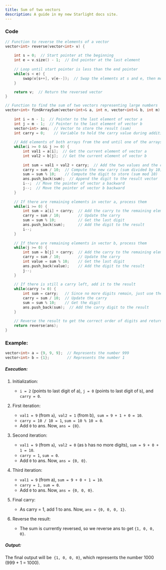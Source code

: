 ```yaml
---
title: Sum of two vectors
description: A guide in my new Starlight docs site.
---
```


### Code
```c++
// Function to reverse the elements of a vector
vector<int> reverse(vector<int> v) {
    
    int s = 0;  // Start pointer at the beginning
    int e = v.size() - 1;  // End pointer at the last element
    
    // Loop until start pointer is less than the end pointer
    while(s < e) {
        swap(v[s++], v[e--]);  // Swap the elements at s and e, then move pointers inward
    }

    return v;  // Return the reversed vector
}

// Function to find the sum of two vectors representing large numbers
vector<int> findArraySum(vector<int>& a, int n, vector<int>& b, int m) {
	
    int i = n - 1;  // Pointer to the last element of vector a
    int j = m - 1;  // Pointer to the last element of vector b
    vector<int> ans;  // Vector to store the result (sum)
    int carry = 0;    // Variable to hold the carry value during addition
    
    // Add elements of both arrays from the end until one of the arrays is fully traversed
    while(i >= 0 && j >= 0) {
        int val1 = a[i];  // Get the current element of vector a
        int val2 = b[j];  // Get the current element of vector b
            
        int sum = val1 + val2 + carry;  // Add the two values and the carry
        carry = sum / 10;  // Compute the new carry (sum divided by 10)
        sum = sum % 10;    // Compute the digit to store (sum mod 10)
        ans.push_back(sum);  // Append the digit to the result vector
        i--;  // Move the pointer of vector a backward
        j--;  // Move the pointer of vector b backward
    }
    
    // If there are remaining elements in vector a, process them
    while(i >= 0) {
        int sum = a[i] + carry;  // Add the carry to the remaining element of vector a
        carry = sum / 10;        // Update the carry
        sum = sum % 10;          // Get the last digit
        ans.push_back(sum);      // Add the digit to the result
        i--;
    }
    
    // If there are remaining elements in vector b, process them
    while(j >= 0) {
        int sum = b[j] + carry;  // Add the carry to the remaining element of vector b
        carry = sum / 10;        // Update the carry
        int value = sum % 10;    // Get the last digit
        ans.push_back(value);    // Add the digit to the result
        j--;
    }
    
    // If there is still a carry left, add it to the result
    while(carry != 0) {
        int sum = carry;   // Since no more digits remain, just use the carry
        carry = sum / 10;  // Update the carry
        sum = sum % 10;    // Get the digit
        ans.push_back(sum);  // Add the carry digit to the result
    }
    
    // Reverse the result to get the correct order of digits and return it
    return reverse(ans);
}
```

### Example:
```c++
vector<int> a = {9, 9, 9};  // Represents the number 999
vector<int> b = {1};        // Represents the number 1
```

##### Execution:
1. Initialization:
    - `i = 2` (points to last digit of a), `j = 0` (points to last digit of `b`), and `carry = 0`.
2. First iteration:
    - `val1 = 9` (from `a`),` val2 = 1` (from b),` sum = 9 + 1 + 0 = 10`.
    - `carry = 10 / 10 = 1`, `sum = 10 % 10 = 0`.
    - Add `0` to ans. Now, `ans = {0}`.
3. Second iteration:
    - `val1 = 9` (from `a`),` val2 = 0` (as `b` has no more digits), `sum = 9 + 0 + 1 = 10`.
    - `carry = 1`, `sum = 0`.
    - Add `0` to ans. Now, `ans = {0, 0}`.
4. Third iteration:
    - `val1 = 9` (from a), `sum = 9 + 0 + 1 = 10`.
    - `carry = 1,` `sum = 0`.
    - Add `0` to ans. Now, `ans = {0, 0, 0}`.
5. Final carry:

    - As carry = 1, add 1 to ans. Now, `ans = {0, 0, 0, 1}`.
6. Reverse the result:

    - The sum is currently reversed, so we reverse ans to get `{1, 0, 0, 0}`.

##### Output:
The final output will be` {1, 0, 0, 0}`, which represents the number 1000 (999 + 1 = 1000).
